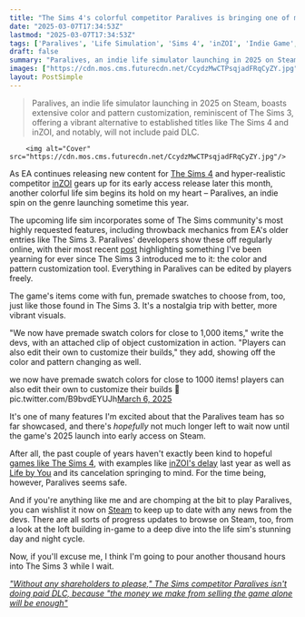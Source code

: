 ```yaml
---
title: "The Sims 4's colorful competitor Paralives is bringing one of my favorite features from The Sims 3 back – the ability to customize literally everything"
date: "2025-03-07T17:34:53Z"
lastmod: "2025-03-07T17:34:53Z"
tags: ['Paralives', 'Life Simulation', 'Sims 4', 'inZOI', 'Indie Game', 'PC', 'Steam']
draft: false
summary: "Paralives, an indie life simulator launching in 2025 on Steam, boasts extensive color and pattern customization, reminiscent of The Sims 3,  offering a vibrant alternative to established titles like The Sims 4 and inZOI, and notably, will not include paid DLC."
images: ["https://cdn.mos.cms.futurecdn.net/CcydzMwCTPsqjadFRqCyZY.jpg"]
layout: PostSimple
---
```

> Paralives, an indie life simulator launching in 2025 on Steam, boasts extensive color and pattern customization, reminiscent of The Sims 3,  offering a vibrant alternative to established titles like The Sims 4 and inZOI, and notably, will not include paid DLC.


        <img alt="Cover" src="https://cdn.mos.cms.futurecdn.net/CcydzMwCTPsqjadFRqCyZY.jpg"/>
        
As EA continues releasing new content for [<u>The Sims 4</u>](https://www.gamesradar.com/the-sims-4-guide/) and hyper-realistic competitor [<u>inZOI</u>](https://www.gamesradar.com/games/simulation/inzoi-guide/) gears up for its early access release later this month, another colorful life sim begins its hold on my heart – Paralives, an indie spin on the genre launching sometime this year.

The upcoming life sim incorporates some of The Sims community's most highly requested features, including throwback mechanics from EA's older entries like The Sims 3. Paralives' developers show these off regularly online, with their most recent [<u>post</u>](https://x.com/ParalivesGame/status/1897690447272656903) highlighting something I've been yearning for ever since The Sims 3 introduced me to it: the color and pattern customization tool. Everything in Paralives can be edited by players freely.

The game's items come with fun, premade swatches to choose from, too, just like those found in The Sims 3. It's a nostalgia trip with better, more vibrant visuals.

"We now have premade swatch colors for close to 1,000 items," write the devs, with an attached clip of object customization in action. "Players can also edit their own to customize their builds," they add, showing off the color and pattern changing as well.

we now have premade swatch colors for close to 1000 items! players can also edit their own to customize their builds 🎨 pic.twitter.com/B9bvdEYUJh[March 6, 2025](https://twitter.com/cantworkitout/status/1897690447272656903)

It's one of many features I'm excited about that the Paralives team has so far showcased, and there's *hopefully* not much longer left to wait now until the game's 2025 launch into early access on Steam.

After all, the past couple of years haven't exactly been kind to hopeful [<u>games like The Sims 4</u>](https://www.gamesradar.com/games-like-the-sims/), with examples like [<u>inZOI's delay</u>](https://www.gamesradar.com/games/simulation/the-sims-4s-hyper-realistic-competitor-inzoi-was-just-delayed-until-2025-as-devs-hope-to-give-it-the-best-possible-start/) last year as well as [<u>Life by You</u>](https://www.gamesradar.com/life-by-you-guide/) and its cancelation springing to mind. For the time being, however, Paralives seems safe.

And if you're anything like me and are chomping at the bit to play Paralives, you can wishlist it now on [<u>Steam</u>](https://store.steampowered.com/app/1118520/Paralives/) to keep up to date with any news from the devs. There are all sorts of progress updates to browse on Steam, too, from a look at the loft building in-game to a deep dive into the life sim's stunning day and night cycle.

Now, if you'll excuse me, I think I'm going to pour another thousand hours into The Sims 3 while I wait.

[<u><em>"Without any shareholders to please," The Sims competitor Paralives isn't doing paid DLC, because "the money we make from selling the game alone will be enough"</em></u>](https://www.gamesradar.com/without-any-shareholders-to-please-the-sims-competitor-paralives-isnt-doing-paid-dlc-because-the-money-we-make-from-selling-the-game-alone-will-be-enough/)
        
